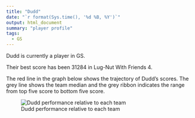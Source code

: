 ```yaml
---
title: "Dudd"
date: "`r format(Sys.time(), '%d %B, %Y')`"
output: html_document
summary: "player profile"
tags:
  - GS
---
```


Dudd is currently a player in GS.

Their best score has been 31284 in Lug-Nut With Friends 4.

The red line in the graph below shows the trajectory of Dudd's scores. The grey line shows the team median and the grey ribbon indicates the range from top five score to bottom five score.

![Dudd performance relative to each team](Dudd.jpg)
